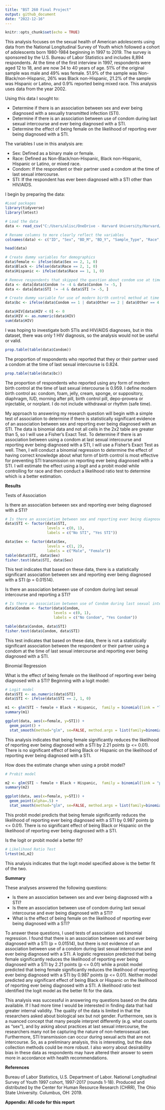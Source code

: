 ---
title: "BST 260 Final Project"
output: github_document
date: "2022-12-16"
---

```{r setup, include=FALSE}
knitr::opts_chunk$set(echo = TRUE)
```

This analysis focuses on the sexual health of American adolescents using data from the National Longitudinal Survey of Youth which followed a cohort of adolescents born 1980-1984 beginning in 1997 to 2019. The survey is sponsored by the U.S. Bureau of Labor Statistics and includes 8,894 respondents. At the time of the first interview in 1997, respondents were aged 12 to 18, and are now 34 to 40 years of age. 51% of the original sample was male and 49% was female. 51.9% of the sample was Non-Black/non-Hispanic, 26% was Black non-Hispanic, 21.2% of the sample was Hispanic or Latino, and 0.9% reported being mixed race. This analysis uses data from the year 2002. 

Using this data I sought to: 

* Determine if there is an association between sex and ever being diagnosed with a sexually transmitted infection (STI). 
* Determine if there is an association between use of condom during last sexual intercourse and ever being diagnosed with a STI.
* Determine the effect of being female on the likelihood of reporting ever being diagnosed with a STI. 

The variables I use in this analysis are:

* Sex: Defined as a binary male or female.
* Race: Defined as Non-Black/non-Hispanic, Black non-Hispanic, Hispanic or Latino, or mixed race. 
* Condom: If the respondent or their partner used a condom at the time of last sexual intercourse. 
* STI: If the respondent has ever been diagnosed with a STI other than HIV/AIDS. 

I begin by preparing the data: 

```{r, echo = FALSE}
#Load packages
library(tidyverse)
library(lmtest)

# Load the data
data <- read_csv("C:/Users/alisc/OneDrive - Harvard University/Harvard/Fall 2022/BST 260/BST260_FinalProject/default.csv", show_col_types = FALSE) 

# Rename columns to more clearly reflect the variables
colnames(data) <- c("ID", "Sex", "BD_M", "BD_Y", "Sample_Type", "Race", "Condom", "Other", "HIV", "STI", "K_preg", "K_STI")

head(data)

# Create dummy variables for demographics 
data$female <- ifelse(data$Sex == 2, 1, 0)
data$Black <- ifelse(data$Race == 2, 1, 0)
data$Hispanic <- ifelse(data$Race == 1, 1, 0)

# Remove respondents that skipped the question about condom use at time of last sexual intercourse and about if they have ever been diagnosed with an STI
data <- data[data$Condom != -4 & data$Condom != -5, ] 
data <- data[data$STI != -4 & data$STI != -5, ] 

# Create dummy variable for use of modern birth control method at time of last sexual intercourse 
data$bc <- ifelse(data$Condom == 1 | data$Other == 2 | data$Other == 4 | data$Other == 7 | data$Other == 11 | data$Other == 6 | data$Other == 8 | data$Other == 10, 1, 0)
```

```{r, echo = FALSE}
data$HIV[data$HIV < 0] <- 0
data$HIV <- as.numeric(data$HIV)
sum(data$HIV)
```

I was hoping to investigate both STIs and HIV/AIDS diagnoses, but in this dataset, there was only 1 HIV diagnosis, so the analysis would not be useful or valid. 

```{r, echo = FALSE}
prop.table(table(data$Condom))
```

The proportion of respondents who reported that they or their partner used a condom at the time of last sexual intercourse is 0.824.

```{r, echo = FALSE}
prop.table(table(data$bc))
```

The proportion of respondents who reported using any form of modern birth control at the time of last sexual intercourse is 0.959. I define modern birth control as: condom, foam, jelly, cream, sponge, or suppository, diaphragm, IUD, morning after pill, birth control pill, depo-provera or injectable, or norplant. I do not include withdrawal or rhythm (safe time). 

My approach to answering my research question will begin with a simple test of association to determine if there is statistically significant evidence of an association between sex and reporting ever being diagnosed with an STI. The data is binomial data and not all cells in the 2x2 table are greater than 5, so I will use a Fisher's Exact Test. To determine if there is an association between using a condom at last sexual intercourse and reporting ever being diagnosed with a STI, I will use a Fisher's Exact Test as well. Then, I will conduct a binomial regression to determine the effect of having correct knowledge about what form of birth control is most effective for preventing STI transmission on reporting ever being diagnosed with a STI. I will estimate the effect using a logit and a probit model while controlling for race and then conduct a likelihood ratio test to determine which is a better estimation. 

**Results**

Tests of Association

Is there an association between sex and reporting ever being diagnosed with a STI?

```{r, echo = FALSE}
# Is there an association between sex and reporting ever being diagnosed with a STI?
data$STI <- factor(data$STI,
                   levels = c(0, 1),
                   labels = c("No STI", "Yes STI"))

data$Sex <- factor(data$Sex,
                   levels = c(1, 2),
                   labels = c("Male", "Female"))
table(data$STI, data$Sex)
fisher.test(data$STI, data$Sex)
```

This test indicates that based on these data, there is a statistically significant association between sex and reporting ever being diagnosed with a STI (p = 0.01514). 

Is there an association between use of condom during last sexual intercourse and reporting a STI?
```{r, echo = FALSE}
# Is there an association between use of Condom during last sexual intercourse and reporting a STI?
data$Condom <- factor(data$Condom,
                      levels = c(0, 1),
                      labels = c("No Condom", "Yes Condom"))

table(data$Condom, data$STI)
fisher.test(data$Condom, data$STI)
```

This test indicates that based on these data, there is not a statistically significant association between the respondent or their partner using a condom at the time of last sexual intercourse and reporting ever being diagnosed with a STI. 

Binomial Regression 

What is the effect of being female on the likelihood of reporting ever being diagnosed with a STI? Beginning with a logit model: 
```{r, echo = FALSE}
# Logit model
data$STI <- as.numeric(data$STI)
data$STI <- ifelse(data$STI == 2, 1, 0)

m1 <- glm(STI ~ female + Black + Hispanic,  family = binomial(link = "logit"), data = data)
summary(m1)

ggplot(data, aes(x=female, y=STI)) + 
  geom_point() +
  stat_smooth(method="glm", se=FALSE, method.args = list(family=binomial(link = "logit")))
```

This analysis indicates that being female significantly reduces the likelihood of reporting ever being diagnosed with a STI by 2.21 points (p <= 0.01). There is no significant effect of being Black or Hispanic on the likelihood of reporting ever being diagnosed with a STI. 

How does the estimate change when using a probit model?

```{r, echo = FALSE}
# Probit model

m2 <- glm(STI ~ female + Black + Hispanic,  family = binomial(link = "probit"), data = data)
summary(m2)

ggplot(data, aes(x=female, y=STI)) + 
  geom_point(alpha=.5) +
  stat_smooth(method="glm", se=FALSE, method.args = list(family=binomial(link = "probit")))
```

This probit model predicts that being female significantly reduces the likelihood of reporting ever being diagnosed with a STI by 0.987 points (p <= 0.01). There is no significant effect of being Black or Hispanic on the likelihood of reporting ever being diagnosed with a STI. 

Is the logit or probit model a better fit?

```{r, echo = FALSE}
# Likelihood Ratio Test
lrtest(m1,m2)
```

This analysis indicates that the logit model specified above is the better fit of the two.

**Summary**

These analyses answered the following questions: 

* Is there an association between sex and ever being diagnosed with a STI?
* Is there an association between use of condom during last sexual intercourse and ever being diagnosed with a STI?
* What is the effect of being female on the likelihood of reporting ever being diagnosed with a STI? 

To answer these questions, I used tests of association and binomial regression. I found that there is an association between sex and ever being diagnosed with a STI (p = 0.01514), but there is not evidence of an association between use of a condom during last sexual intercourse and ever being diagnosed with a STI. A logistic regression predicted that being female significantly reduces the likelihood of reporting ever being diagnosed with a STI by 2.21 points (p <= 0.01) while a probit model predicted that being female significantly reduces the likelihood of reporting ever being diagnosed with a STI by 0.987 points (p <= 0.01). Neither model predicted any significant effect of being Black or Hispanic on the likelihood of reporting ever being diagnosed with a STI. A likelihood ratio test identified the logit model as the better fit for the data. 

This analysis was successful in answering my questions based on the data available. If I had more time I would be interested in finding data that had greater internal validity. The quality of the data is limited in that the researchers asked about biological sex but not gender. Furthermore, sex is a nuanced concept that many people interpret differently (e.g. what counts as "sex"), and by asking about practices at last sexual intercourse, the researchers many not be capturing the nature of non-heterosexual sex. Furthermore, STI transmission can occur during sexual acts that are not intercourse. So, as a preliminary analysis, this is interesting, but the data collection methods could be more robust. I also worry about desirability bias in these data as respondents may have altered their answer to seem more in accordance with health recommendations. 

**References**

Bureau of Labor Statistics, U.S. Department of Labor. National Longitudinal Survey of Youth 1997 cohort, 1997-2017 (rounds 1-18). Produced and distributed by the Center for Human Resource Research (CHRR), The Ohio State University. Columbus, OH: 2019.

**Appendix: All code for this report**
```{r ref.label=knitr::all_labels(), echo=TRUE, eval=FALSE}
```


